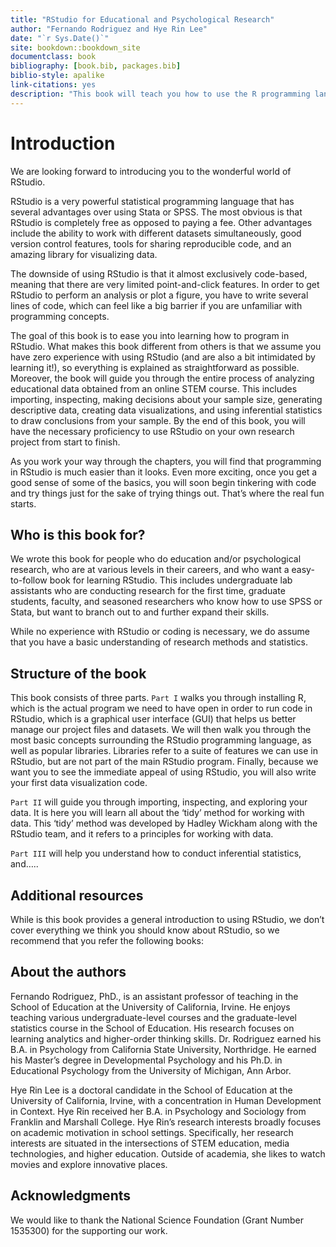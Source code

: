 ```yaml
---
title: "RStudio for Educational and Psychological Research"
author: "Fernando Rodriguez and Hye Rin Lee"
date: "`r Sys.Date()`"
site: bookdown::bookdown_site
documentclass: book
bibliography: [book.bib, packages.bib]
biblio-style: apalike
link-citations: yes
description: "This book will teach you how to use the R programming language for education and psychological sciences."
---
```


# Introduction

We are looking forward to introducing you to the wonderful world of RStudio.

RStudio is a very powerful statistical programming language that has several advantages over using Stata or SPSS. The most obvious is that RStudio is completely free as opposed to paying a fee. Other advantages include the ability to work with different datasets simultaneously, good version control features, tools for sharing reproducible code, and an amazing library for visualizing data.

The downside of using RStudio is that it almost exclusively code-based, meaning that there are very limited point-and-click features. In order to get RStudio to perform an analysis or plot a figure, you have to write several lines of code, which can feel like a big barrier if you are unfamiliar with programming concepts.

The goal of this book is to ease you into learning how to program in RStudio. What makes this book different from others is that we assume you have zero experience with using RStudio (and are also a bit intimidated by learning it!), so everything is explained as straightforward as possible. Moreover, the book will guide you through the entire process of analyzing educational data obtained from an online STEM course. This includes importing, inspecting, making decisions about your sample size, generating descriptive data, creating data visualizations, and using inferential statistics to draw conclusions from your sample. By the end of this book, you will have the necessary proficiency to use RStudio on your own research project from start to finish.

As you work your way through the chapters, you will find that programming in RStudio is much easier than it looks. Even more exciting, once you get a good sense of some of the basics, you will soon begin tinkering with code and try things just for the sake of trying things out. That's where the real fun starts.

## Who is this book for?

We wrote this book for people who do education and/or psychological research, who are at various levels in their careers, and who want a easy-to-follow book for learning RStudio. This includes undergraduate lab assistants who are conducting research for the first time, graduate students, faculty, and seasoned researchers who know how to use SPSS or Stata, but want to branch out to and further expand their skills.

While no experience with RStudio or coding is necessary, we do assume that you have a basic understanding of research methods and statistics.

## Structure of the book

This book consists of three parts. `Part I` walks you through installing R, which is the actual program we need to have open in order to run code in RStudio, which is a graphical user interface (GUI) that helps us better manage our project files and datasets. We will then walk you through the most basic concepts surrounding the RStudio programming language, as well as popular libraries. Libraries refer to a suite of features we can use in RStudio, but are not part of the main RStudio program. Finally, because we want you to see the immediate appeal of using RStudio, you will also write your first data visualization code.

`Part II` will guide you through importing, inspecting, and exploring your data. It is here you will learn all about the 'tidy' method for working with data. This 'tidy' method was developed by Hadley Wickham along with the RStudio team, and it refers to a principles for working with data.

`Part III` will help you understand how to conduct inferential statistics, and.....

## Additional resources

While is this book provides a general introduction to using RStudio, we don't cover everything we think you should know about RStudio, so we recommend that you refer the following books:

## About the authors

Fernando Rodriguez, PhD., is an assistant professor of teaching in the School of Education at the University of California, Irvine. He enjoys teaching various undergraduate-level courses and the graduate-level statistics course in the School of Education. His research focuses on learning analytics and higher-order thinking skills. Dr. Rodriguez earned his B.A. in Psychology from California State University, Northridge. He earned his Master's degree in Developmental Psychology and his Ph.D. in Educational Psychology from the University of Michigan, Ann Arbor.

Hye Rin Lee is a doctoral candidate in the School of Education at the University of California, Irvine, with a concentration in Human Development in Context. Hye Rin received her B.A. in Psychology and Sociology from Franklin and Marshall College. Hye Rin’s research interests broadly focuses on academic motivation in school settings. Specifically, her research interests are situated in the intersections of STEM education, media technologies, and higher education. Outside of academia, she likes to watch movies and explore innovative places.

## Acknowledgments

We would like to thank the National Science Foundation (Grant Number 1535300) for the supporting our work.
